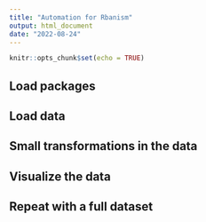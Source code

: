 ```yaml
---
title: "Automation for Rbanism"
output: html_document
date: "2022-08-24"
---
```


```r
knitr::opts_chunk$set(echo = TRUE)
```

## Load packages


## Load data


## Small transformations in the data


## Visualize the data


## Repeat with a full dataset
